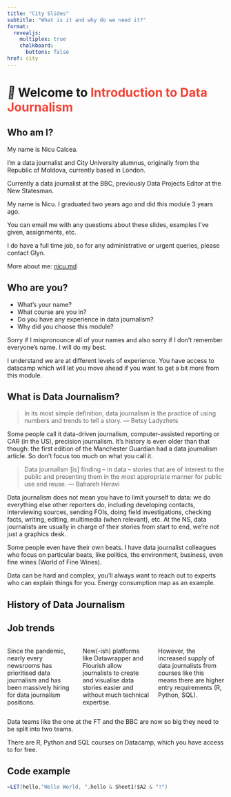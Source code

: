 ```yaml
---
title: "City Slides"
subtitle: "What is it and why do we need it?"
format:
  revealjs:
    multiplex: true
    chalkboard: 
      buttons: false
href: city
---
```


# <span class="wave">👋</span> Welcome to <span style="color:#F44336;">Introduction to Data Journalism</span>
```{=html}
<style>
  .wave {
  animation-name: wave-animation;  /* Refers to the name of your @keyframes element below */
  animation-duration: 2.5s;        /* Change to speed up or slow down */
  animation-iteration-count: infinite;  /* Never stop waving :) */
  transform-origin: 70% 70%;       /* Pivot around the bottom-left palm */
  display: inline-block;
}

@keyframes wave-animation {
    0% { transform: rotate( 0.0deg) }
   10% { transform: rotate(14.0deg) }  /* The following five values can be played with to make the waving more or less extreme */
   20% { transform: rotate(-8.0deg) }
   30% { transform: rotate(14.0deg) }
   40% { transform: rotate(-4.0deg) }
   50% { transform: rotate(10.0deg) }
   60% { transform: rotate( 0.0deg) }  /* Reset for the last half to pause */
  100% { transform: rotate( 0.0deg) }
}
</style>
```

## Who am I?

My name is Nicu Calcea.

I'm a data journalist and City University alumnus, originally from the Republic of Moldova, currently based in London.

Currently a data journalist at the BBC, previously Data Projects Editor at the New Statesman.

::: notes
My name is Nicu. I graduated two years ago and did this module 3 years ago.

You can email me with any questions about these slides, examples I've given, assignments, etc.

I do have a full time job, so for any administrative or urgent queries, please contact Glyn.
:::

::: footer
More about me: [nicu.md](https://nicu.md/)
:::

## Who are you?

-   What's your name?
-   What course are you in?
-   Do you have any experience in data journalism?
-   Why did you choose this module?

::: notes
Sorry if I mispronounce all of your names and also sorry if I don't remember everyone's name. I will do my best.

I understand we are at different levels of experience. You have access to datacamp which will let you move ahead if you want to get a bit more from this module.
:::

## What is Data Journalism?

> In its most simple definition, data journalism is the practice of using numbers and trends to tell a story. --- Betsy Ladyzhets

::: notes
Some people call it data-driven journalism, computer-assisted reporting or CAR (in the US), precision journalism. It's history is even older than that though: the first edition of the Manchester Guardian had a data journalism article. So don't focus too much on what you call it.
:::

> Data journalism \[is\] finding -- in data -- stories that are of interest to the public and presenting them in the most appropriate manner for public use and reuse. --- Bahareh Heravi

::: notes
Data journalism does not mean you have to limit yourself to data: we do everything else other reporters do, including developing contacts, interviewing sources, sending FOIs, doing field investigations, checking facts, writing, editing, multimedia (when relevant), etc. At the NS, data journalists are usually in charge of their stories from start to end, we're not just a graphics desk.

Some people even have their own beats. I have data journalist colleagues who focus on particular beats, like politics, the environment, business, even fine wines (World of Fine Wines).

Data can be hard and complex, you'll always want to reach out to experts who can explain things for you. Energy consumption map as an example.
:::

## History of Data Journalism

```{=html}
<div class="flourish-embed flourish-timeline" data-src="visualisation/14307302?1293534"><script src="https://public.flourish.studio/resources/embed.js"></script></div>
```
## Job trends

::: columns
::: {.column width="33.33%"}
Since the pandemic, nearly every newsrooms has prioritised data journalism and has been massively hiring for data journalism positions.
:::

::: {.column width="33.33%"}
New(-ish) platforms like Datawrapper and Flourish allow journalists to create and visualise data stories easier and without much technical expertise.
:::

::: {.column width="33.33%"}
However, the increased supply of data journalists from courses like this means there are higher entry requirements (R, Python, SQL).
:::
:::

::: notes
Data teams like the one at the FT and the BBC are now so big they need to be split into two teams.

There are R, Python and SQL courses on Datacamp, which you have access to for free.
:::

<!-- ## {background-iframe="https://www.nytimes.com/interactive/2022/10/04/climate/south-asia-monsoon-climate-change.html?unlocked_article_code=BXzpmSDLKRmxex3aAJ0NuQP4B9ZaOm8vB09LF5jYNC4Dn82EyfEyNgTQB9JpT2OSxMQNxfgkr5rXOex7CcVI291C6r6dECugn6AQn-t_Q-AZpkmodsbd1jMUxHaq-4idE2cOH_E3W8g2XzUqeN2JPp4mzkfoQwSUrV-MNG3Ppox4Gan-eR0KJsUBFYGixnoeM7BYIhDGfezZ5lWGI1MXdst1NgsJJy7RuxQVXHzRkucWXA57hlz1_6RbQ_S-QCp7DBS9VpNYlNnMqH1s4wxcsblMSKPueG9T4nObZpslM_m_r6qdRQ2R8R4MhwkS3eNSghh0jqS_LBzmJvA40_dpEYN5xtxGge9o0N-w_HuYFnEXZrjJJdRFCxhRkA&smid=share-url" background-interactive=true} -->

## Code example

``` scala
=LET(hello,"Hello World, ",hello & Sheet1!$A2 & "!")
```
